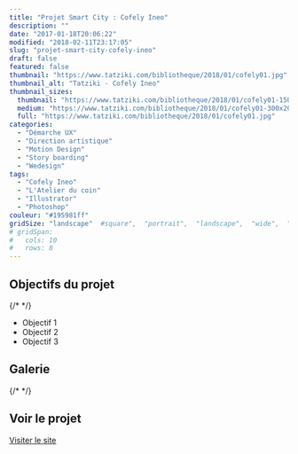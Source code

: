 ```yaml
---
title: "Projet Smart City : Cofely Ineo"
description: ""
date: "2017-01-18T20:06:22"
modified: "2018-02-11T23:17:05"
slug: "projet-smart-city-cofely-ineo"
draft: false
featured: false
thumbnail: "https://www.tatziki.com/bibliotheque/2018/01/cofely01.jpg"
thumbnail_alt: "Tatziki - Cofely Ineo"
thumbnail_sizes:
  thumbnail: "https://www.tatziki.com/bibliotheque/2018/01/cofely01-150x150.jpg"
  medium: "https://www.tatziki.com/bibliotheque/2018/01/cofely01-300x203.jpg"
  full: "https://www.tatziki.com/bibliotheque/2018/01/cofely01.jpg"
categories:
  - "Démarche UX"
  - "Direction artistique"
  - "Motion Design"
  - "Story boarding"
  - "Wedesign"
tags:
  - "Cofely Ineo"
  - "L'Atelier du coin"
  - "Illustrator"
  - "Photoshop"
couleur: "#195981ff"
gridSize: "landscape"  #square",  "portrait",  "landscape",  "wide",  "tall",  "feat",  "mini",
# gridSpan:
#   cols: 10
#   rows: 8
---
```


## Objectifs du projet

{/* <!-- TODO: Ajouter les objectifs depuis ACF --> */}
- Objectif 1
- Objectif 2
- Objectif 3

## Galerie

{/* <!-- TODO: Ajouter les images du projet --> */}

## Voir le projet

[Visiter le site](https://www.tatziki.com/projet-smart-city-cofely-ineo/)
